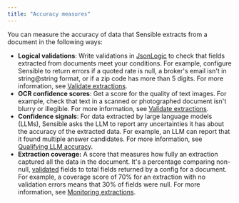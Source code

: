 ```yaml
---
title: "Accuracy measures"
---
```


You can measure the accuracy of data that Sensible extracts from a document in the following ways:

* **Logical validations**: Write validations in [JsonLogic](https://jsonlogic.com/) to check that fields extracted from documents meet your conditions. For example, configure Sensible to return errors if a quoted rate is null, a broker's email isn't in string@string format, or if a zip code has more than 5 digits. For more information, see [Validate extractions](/best-practices/validate-extractions).
* **OCR confidence scores**: Get a score for the quality of text images. For example, check that text in a scanned or photographed document isn't blurry or illegible. For more information, see [Validate extractions](/best-practices/validate-extractions).
* **Confidence signals**: For data extracted by large language models (LLMs), Sensible asks the LLM to report any uncertainties it has about the accuracy of the extracted data. For example, an LLM can report that it found multiple answer candidates. For more information, see [Qualifying LLM accuracy](/best-practices/confidence).
* **Extraction coverage:** A score that measures how fully an extraction captured all the data in the document. It's a percentage comparing non-null, [validated](/best-practices/validate-extractions) fields to total fields returned by a config for a document. For example, a coverage score of 70% for an extraction with no validation errors means that 30% of fields were null. For more information, see [Monitoring extractions](/best-practices/metrics).